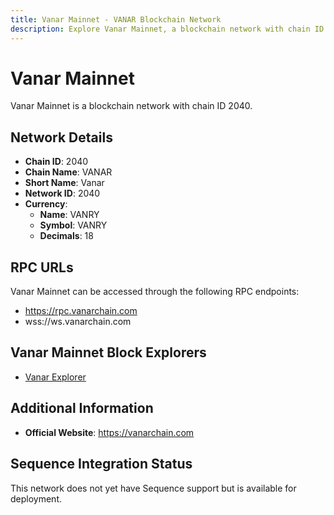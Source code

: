 ```yaml
--- 
title: Vanar Mainnet - VANAR Blockchain Network
description: Explore Vanar Mainnet, a blockchain network with chain ID 2040. Learn about its native currency, VANRY, and how to interact with the network.
---
```


# Vanar Mainnet

Vanar Mainnet is a blockchain network with chain ID 2040.

## Network Details

- **Chain ID**: 2040
- **Chain Name**: VANAR
- **Short Name**: Vanar
- **Network ID**: 2040
- **Currency**: 
  - **Name**: VANRY
  - **Symbol**: VANRY
  - **Decimals**: 18

## RPC URLs

Vanar Mainnet can be accessed through the following RPC endpoints:

- https://rpc.vanarchain.com
- wss://ws.vanarchain.com

## Vanar Mainnet Block Explorers

- [Vanar Explorer](https://explorer.vanarchain.com)

## Additional Information

- **Official Website**: https://vanarchain.com

## Sequence Integration Status

This network does not yet have Sequence support but is available for deployment.
